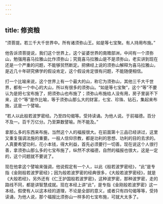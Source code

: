```yaml
---
---
---
```

title: 修资粮
---




“须菩提。若三千大千世界中。所有诸须弥山王。如是等七宝聚。有人持用布施。”

他告诉须菩提说，我们这个世界上，这个娑婆世界的南赡部洲，中间有一个须弥山，勉强用喜马拉雅山比作须弥山；究竟喜马拉雅山是不是须弥山，老实讲到现在还是一个严重的问题，不能够贸然断定。把佛经上说的须弥山解释为喜马拉雅山，是近几十年研究佛学的假设肯定，这个假设肯定很有问题，不能随便相信。

打一个比喻来说，这个世界上有一个最大的山，称它为须弥山，其他三千大千世界，都有一个中心的大山，所以有很多的须弥山。“如是等七宝聚”，这个“等”不要认为是把七宝布施了，把须弥山也布施了；须弥山布施给人没有用，房子里装不下来，这个“等”是作比喻，等于须弥山那么大的财富，七宝、珍珠、钻石，集起来布施，这是一个譬喻。

“若人以此般若波罗密经。乃至四句偈等。受持读诵。为他人说。于前福德。百分不及一。百千万亿分。乃至算数譬喻。所不能及。”

拿那么多的东西来布施，当然这个人的福报很大。在前面第十三品已经讲过，这里又重复强调法施的重要。一般人信仰宗教，都是功利的思想、功利的目的去求的。人真要希望功利，花小本钱，得大利益，首先必须要行一切善。现在说这个人很行善，拿须弥山那么多的七宝布施了，纵然不求福德，自然的福报也很大，这是一定的，这个问题就不要说了。

现在他拿这个譬喻来强调，他说假定有一个人，以此《般若波罗密经》，“此”是专指《金刚般若波罗密经》；因为般若波罗密的经典很多，《大般若波罗密经》，就是《大般若经》，另外还有《仁王护国般若波罗密》，这种波罗密，那种波罗密，走的路线不同，都是讲智慧成就。现在本经上讲“此”，是专指《金刚般若波罗密》这一本经。假使有人以这本经的道理，不论是全部的意义，或者只有四句偈等等，受持读诵，为他人说，那个福报比须弥山一样多的七宝布施，可就大太多了。